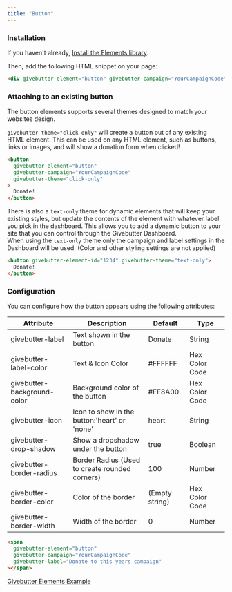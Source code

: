 ```yaml
---
title: "Button"
---
```


### Installation

If you haven't already, [Install the Elements library](/docs/elements-install).

Then, add the following HTML snippet on your page:

```html HTML
<div givebutter-element="button" givebutter-campaign="YourCampaignCode"></div>
```

### Attaching to an existing button

The button elements supports several themes designed to match your websites design.

`givebutter-theme="click-only"` will create a button out of any existing HTML element. This can be used on any HTML element, such as buttons, links or images, and will show a donation form when clicked!

```html HTML
<button
  givebutter-element="button"
  givebutter-campaign="YourCampaignCode"
  givebutter-theme="click-only"
>
  Donate!
</button>
```

There is also a `text-only` theme for dynamic elements that will keep your existing styles, but update the contents of the element with whatever label you pick in the dashboard. This allows you to add a dynamic button to your site that you can control through the Givebutter Dashboard.  
When using the `text-only` theme only the campaign and label settings in the Dashboard will be used. (Color and other styling settings are not applied)

```html HTML
<button givebutter-element-id="1234" givebutter-theme="text-only">
  Donate!
</button>
```

### Configuration

You can configure how the button appears using the following attributes:

| Attribute                   | Description                                    | Default        | Type           |
| --------------------------- | ---------------------------------------------- | -------------- | -------------- |
| givebutter-label            | Text shown in the button                       | Donate         | String         |
| givebutter-label-color      | Text & Icon Color                              | #FFFFFF        | Hex Color Code |
| givebutter-background-color | Background color of the button                 | #FF8A00        | Hex Color Code |
| givebutter-icon             | Icon to show in the button:'heart' or 'none'   | heart          | String         |
| givebutter-drop-shadow      | Show a dropshadow under the button             | true           | Boolean        |
| givebutter-border-radius    | Border Radius (Used to create rounded corners) | 100            | Number         |
| givebutter-border-color     | Color of the border                            | (Empty string) | Hex Color Code |
| givebutter-border-width     | Width of the border                            | 0              | Number         |

```html HTML
<span
  givebutter-element="button"
  givebutter-campaign="YourCampaignCode"
  givebutter-label="Donate to this years campaign"
></span>
```

[Givebutter Elements Example](https://js.givebutter.com/elements/examples/button-readme.io.html "js.givebutter.com")
